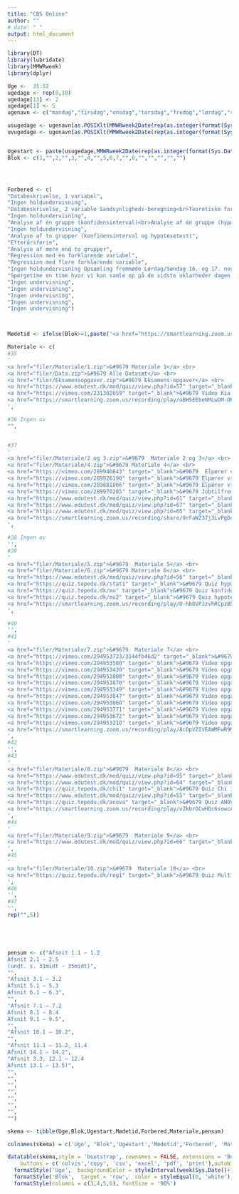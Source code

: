 ```yaml
---
title: "CBS Online"
author: ""
# date: " "
output: html_document
---
```




```r
library(DT)
library(lubridate)
library(MMWRweek)
library(dplyr)

Uge <-  35:52
ugedage <- rep(0,18)
ugedage[13] <- 2
ugedage[1] <- 5
ugenavn <- c("mandag","tirsdag","onsdag","torsdag","fredag","lørdag","søndag")

usugedage <- ugenavn[as.POSIXlt(MMWRweek2Date(rep(as.integer(format(Sys.Date(), "%Y")),length(Uge)), Uge, rep( 2,length(Uge))))$wday]
uvugedage <- ugenavn[as.POSIXlt(MMWRweek2Date(rep(as.integer(format(Sys.Date(), "%Y")),length(Uge)), Uge, rep( 2,length(Uge)))+ugedage)$wday]


Ugestart <- paste(usugedage,MMWRweek2Date(rep(as.integer(format(Sys.Date(), "%Y")),length(Uge)), Uge, rep( 2,length(Uge))))
Blok <- c(1,"",2,"",3,"",4,"",5,6,7,"",8,"","","","","")




Forbered <- c(
"Databeskrivelse, 1 variabel",
"Ingen holdundervisning",
"Databeskrivelse, 2 variable Sandsynligheds-beregning<br>Teoretiske fordelinger",
"Ingen holdundervisning",
"Analyse af én gruppe (konfidensinterval)<br>Analyse af én gruppe (hypotesetest)",
"Ingen holdundervisning",
"Analyse af to grupper (konfidensinterval og hypotesetest)",
"Efterårsferie",
"Analyse af mere end to grupper",
"Regression med én forklarende variabel",
"Regression med flere forklarende variable",
"Ingen holdundervisning Opsamling fremmøde Lørdag/Søndag 16. og 17. november SP 8:55-16:05 Henrik Nielsen hn.mes@cbs.dk<br>Se info i kurset Dataanalyse (LECTURE) på Canvas",
"Spørgetime en time hvor vi kan samle op på de sidste uklarheder dagen inden Eksamen torsdag 21. november",
"Ingen undervisning",
"Ingen undervisning",
"Ingen undervisning",
"Ingen undervisning",
"Ingen undervisning")



Mødetid <- ifelse(Blok>=1,paste('<a href="https://smartlearning.zoom.us/j/7577575555" target="_blank">',"Klik her for at gå til onlinemødet",uvugedage,MMWRweek2Date(rep(as.integer(format(Sys.Date(), "%Y")),length(Uge)), Uge, rep( 2,length(Uge)))+ugedage,"kl. 20:00",'</a>'),"")

Materiale <- c(
#35
'
<a href="filer/Materiale/1.zip">&#9679 Materiale 1</a> <br>
<a href="filer/Data.zip">&#9679 Alle Datasæt</a> <br>
<a href="filer/Eksamensopgaver.zip">&#9679 Eksamens-opgaver</a> <br>
<a href="https://www.edutest.dk/mod/quiz/view.php?id=57" target="_blank">&#9679 Selvtest deskriptiv statistik</a> <br>
<a href="https://vimeo.com/231302659" target="_blank">&#9679 Video Kia Picanto</a><br>
<a href="https://smartlearning.zoom.us/recording/play/oBH5EEbeNMLwDM-OPGfT45LQL74ovfl9Bdc4UaXLxIFKP58eUwyIkLdKLryroXoH?continueMode=true" target="_blank">&#9679 Video fra online mødet</a> <br>
',

#36 Ingen uv
"",


#37
' 
<a href="filer/Materiale/2 og 3.zip">&#9679  Materiale 2 og 3</a> <br>
<a href="filer/Materiale/4.zip">&#9679 Materiale 4</a> <br>
<a href="https://vimeo.com/289946643" target="_blank">&#9679  Elpærer video 1</a> <br>
<a href="https://vimeo.com/289926190" target="_blank">&#9679 Elpærer video 2</a> <br>
<a href="https://vimeo.com/289881866" target="_blank">&#9679 Elpærer video 3</a> <br>
<a href="https://vimeo.com/289970285" target="_blank">&#9679 Jobtilfredshed video 4</a><br>
<a href="https://www.edutest.dk/mod/quiz/view.php?id=61" target="_blank">&#9679 Selvtest binomialfordelingen</a> <br>
<a href="https://www.edutest.dk/mod/quiz/view.php?id=67" target="_blank">&#9679 Selvtest normalfordelingen</a> <br>
<a href="https://www.edutest.dk/mod/quiz/view.php?id=65" target="_blank">&#9679 Selvtest korrelation</a> <br>
<a href="https://smartlearning.zoom.us/recording/share/9rFaW237j3LvPgDcshI08gciGULk7Byl3EYyAjdTqM6wIumekTziMw" target="_blank">&#9679 Video fra online mødet</a> <br>
',

#38 Ingen uv
'',
#39
'
<a href="filer/Materiale/5.zip">&#9679  Materiale 5</a> <br>
<a href="filer/Materiale/6.zip">&#9679 Materiale 6</a> <br>
<a href="https://www.edutest.dk/mod/quiz/view.php?id=56" target="_blank">&#9679 Selvtest konfidensinterval og middelværdi</a> <br>
<a href="https://quiz.tepedu.dk/stat1" target="_blank">&#9679 Quiz hypoteser</a> <br>
<a href="https://quiz.tepedu.dk/mu" target="_blank">&#9679 Quiz konfidensintervaller</a> <br>
<a href="https://quiz.tepedu.dk/mu2" target="_blank">&#9679 Quiz hypotesetests</a> <br>
<a href="https://smartlearning.zoom.us/recording/play/O-hb0VPJzvhRCpzB50jabyc8gLHzsqRzTiiOS8LsmJC-ZrG_AQ4C4zPLgnhfBYvp?continueMode=true" target="_blank">&#9679 Video fra online mødet</a> <br>
',

#40
'',
#41
'
<a href="filer/Materiale/7.zip">&#9679  Materiale 7</a> <br>
<a href="https://vimeo.com/294953723/3144fb46d2" target="_blank">&#9679 Video opgaveark 7 opgave 1 a</a> <br>
<a href="https://vimeo.com/294953580" target="_blank">&#9679 Video opgaveark 7 opgave 1 b</a> <br>
<a href="https://vimeo.com/294953439" target="_blank">&#9679 Video opgaveark 7 opgave 1 c</a> <br>
<a href="https://vimeo.com/294953808" target="_blank">&#9679 Video opgaveark 7 opgave 1 d</a><br>
<a href="https://vimeo.com/294953870" target="_blank">&#9679 Video opgaveark 7 opgave 1 e 1</a><br>
<a href="https://vimeo.com/294953349" target="_blank">&#9679 Video opgaveark 7 opgave 1 e 2</a><br>
<a href="https://vimeo.com/294953847" target="_blank">&#9679 Video opgaveark 7 opgave 1 e 3</a><br>
<a href="https://vimeo.com/294953060" target="_blank">&#9679 Video opgaveark 7 opgave 2</a><br>
<a href="https://vimeo.com/294953771" target="_blank">&#9679 Video opgaveark 7 opgave 3 a</a><br>
<a href="https://vimeo.com/294953672" target="_blank">&#9679 Video opgaveark 7 opgave 3 b 1</a><br>
<a href="https://vimeo.com/294953218" target="_blank">&#9679 Video opgaveark 7 opgave 3 b 2</a><br>
<a href="https://smartlearning.zoom.us/recording/play/8cDpVZIVEAWMFwR9NyHQPXYHTtMze4mJG6n9oLLQSkViedWQqgLBTpeka4SEKxeY?continueMode=true" target="_blank">&#9679 Video fra online mødet</a> <br>
',
#42
'',
#43
'
<a href="filer/Materiale/8.zip">&#9679  Materiale 8</a> <br>
<a href="https://www.edutest.dk/mod/quiz/view.php?id=95" target="_blank">&#9679 Selvtest Chi i anden test med investeringsfonde</a> <br>
<a href="https://www.edutest.dk/mod/quiz/view.php?id=64" target="_blank">&#9679 Selvtest ANOVA Realkredit med videoløsning</a> <br>
<a href="https://quiz.tepedu.dk/chi1" target="_blank">&#9679 Quiz Chi i anden test</a> <br>
<a href="https://www.edutest.dk/mod/quiz/view.php?id=55" target="_blank">&#9679 Selvtest Chi i anden test</a> <br>
<a href="https://quiz.tepedu.dk/anova" target="_blank">&#9679 Quiz ANOVA</a> <br>
<a href="https://smartlearning.zoom.us/recording/play/vZkbrOCwHQc6sowcA4i2MGUyphZa7J-NIG8HKv8PPUx2NIGDq5LqV8tLF_fx2YMr?continueMode=true" target="_blank">&#9679 Video fra online mødet</a> <br>
',
#44
'
<a href="filer/Materiale/9.zip">&#9679  Materiale 9</a> <br>
<a href="https://www.edutest.dk/mod/quiz/view.php?id=66" target="_blank">&#9679 Selvtest simpel lineær regression med videoløsning</a>
',
#45
'
<a href="filer/Materiale/10.zip">&#9679  Materiale 10</a> <br>
<a href="https://quiz.tepedu.dk/reg1" target="_blank">&#9679 Quiz Multipel lineær regression</a> <br>
',
#46
'',
#47
'',
rep("",5))





pensum <- c("Afsnit 1.1 – 1.2
Afsnit 2.1 – 2.5 
(undt. s. 31midt ‐ 35midt)",
"",
"Afsnit 3.1 – 3.2
Afsnit 5.1 – 5.3
Afsnit 6.1 – 6.3",
"",
"Afsnit 7.1 – 7.2
Afsnit 8.1 – 8.4
Afsnit 9.1 – 9.5",
"",
"Afsnit 10.1 – 10.2",
"",
"Afsnit 11.1 – 11.2, 11.4
Afsnit 14.1 – 14.2",
"Afsnit 3.3, 12.1 – 12.4
Afsnit 13.1 – 13.5)",
"",
"",
"",
"",
"",
"",
"",
"")

skema <- tibble(Uge,Blok,Ugestart,Mødetid,Forbered,Materiale,pensum)

colnames(skema) = c('Uge', "Blok",'Ugestart','Mødetid','Forbered', 'Materiale','Pensum Agresti lærebogen')

datatable(skema,style = 'bootstrap', rownames = FALSE, extensions = 'Buttons',class = 'cell-border hover compact', filter = 'top',escape = FALSE,  options = list(searchHighlight = TRUE,pageLength = 18,dom = 'Bfrt',language = list(url = '////cdn.datatables.net/plug-ins/1.10.20/i18n/Danish.json'),
    buttons = c('colvis','copy', 'csv', 'excel', 'pdf', 'print'),autoWidth = TRUE,scrollX=TRUE, columnDefs = list(list(width = '10%', targets = list(0,1,4)),list(className = 'dt-left', targets = 0:0))))%>%
  formatStyle('Uge',  backgroundColor = styleInterval(week(Sys.Date()+1-7), c('lightgray', 'lawngreen')), fontWeight = 'bold')%>%
  formatStyle('Blok',  target = 'row',  color = styleEqual(0, 'white'),  backgroundColor = styleEqual(c(0,8), c('lightgray',"red")))%>%
  formatStyle(columns = c(3,4,5,6), fontSize = '90%')




```



